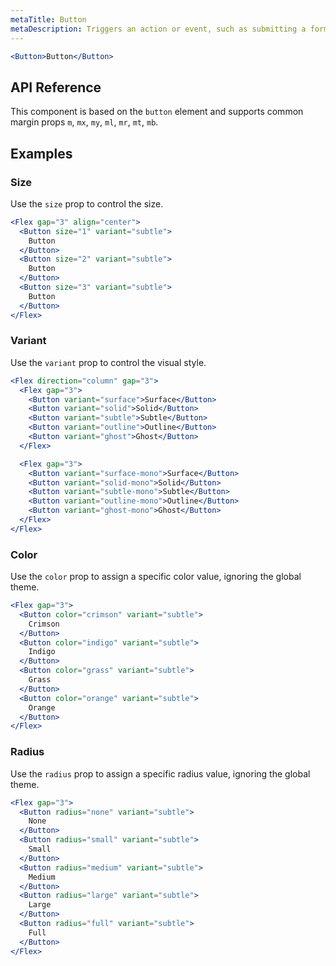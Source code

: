 ```yaml
---
metaTitle: Button
metaDescription: Triggers an action or event, such as submitting a form or opening a dialog.
---
```


```jsx live=true
<Button>Button</Button>
```

## API Reference

This component is based on the `button` element and supports common margin props `m`, `mx`, `my`, `ml`, `mr`, `mt`, `mb`.

<ThemesPropsTable name="button" />

## Examples

### Size

Use the `size` prop to control the size.

```jsx live=true
<Flex gap="3" align="center">
  <Button size="1" variant="subtle">
    Button
  </Button>
  <Button size="2" variant="subtle">
    Button
  </Button>
  <Button size="3" variant="subtle">
    Button
  </Button>
</Flex>
```

### Variant

Use the `variant` prop to control the visual style.

```jsx live=true
<Flex direction="column" gap="3">
  <Flex gap="3">
    <Button variant="surface">Surface</Button>
    <Button variant="solid">Solid</Button>
    <Button variant="subtle">Subtle</Button>
    <Button variant="outline">Outline</Button>
    <Button variant="ghost">Ghost</Button>
  </Flex>

  <Flex gap="3">
    <Button variant="surface-mono">Surface</Button>
    <Button variant="solid-mono">Solid</Button>
    <Button variant="subtle-mono">Subtle</Button>
    <Button variant="outline-mono">Outline</Button>
    <Button variant="ghost-mono">Ghost</Button>
  </Flex>
</Flex>
```

### Color

Use the `color` prop to assign a specific color value, ignoring the global theme.

```jsx live=true
<Flex gap="3">
  <Button color="crimson" variant="subtle">
    Crimson
  </Button>
  <Button color="indigo" variant="subtle">
    Indigo
  </Button>
  <Button color="grass" variant="subtle">
    Grass
  </Button>
  <Button color="orange" variant="subtle">
    Orange
  </Button>
</Flex>
```

### Radius

Use the `radius` prop to assign a specific radius value, ignoring the global theme.

```jsx live=true
<Flex gap="3">
  <Button radius="none" variant="subtle">
    None
  </Button>
  <Button radius="small" variant="subtle">
    Small
  </Button>
  <Button radius="medium" variant="subtle">
    Medium
  </Button>
  <Button radius="large" variant="subtle">
    Large
  </Button>
  <Button radius="full" variant="subtle">
    Full
  </Button>
</Flex>
```
